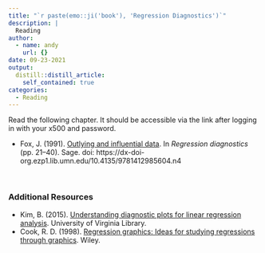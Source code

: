 ```yaml
---
title: "`r paste(emo::ji('book'), 'Regression Diagnostics')`"
description: |
  Reading
author:
  - name: andy
    url: {}
date: 09-23-2021
output:
  distill::distill_article:
    self_contained: true
categories:
  - Reading
---
```



Read the following chapter. It should be accessible via the link after logging in with your x500 and password.

- Fox, J. (1991). [Outlying and influential data](https://primo.lib.umn.edu/permalink/f/1q7ssba/UMN_ALMA21512855700001701). In *Regression diagnostics* (pp. 21--40). Sage. doi: https://dx-doi-org.ezp1.lib.umn.edu/10.4135/9781412985604.n4 


<br />

### Additional Resources

- Kim, B. (2015). [Understanding diagnostic plots for linear regression analysis](https://data.library.virginia.edu/diagnostic-plots/). University of Virginia Library.
- Cook, R. D. (1998). [Regression graphics: Ideas for studying regressions through graphics](http://www.stat.umn.edu/RegGraph/). Wiley.


<br />

